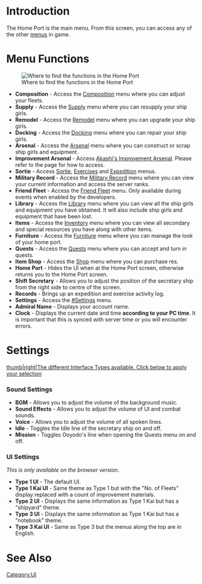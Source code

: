 =Introduction=

The Home Port is the main menu. From this screen, you can access any of the other [[:Category:UI|menus]] in game. 

=Menu Functions=
[[File:Home Screen and Legend.png|thumb|right|Where to find the functions in the Home Port]]
* '''Composition''' - Access the [[Composition]] menu where you can adjust your fleets.
* '''Supply''' - Access the [[Supply_(Menu)|Supply]] menu where you can resupply your ship girls.
* '''Remodel''' - Access the [[Remodel (Menu)|Remodel]] menu where you can upgrade your ship girls.
* '''Docking''' - Access the [[Docking]] menu where you can repair your ship girls.
* '''Arsenal''' - Access the [[Arsenal]] menu where you can construct or scrap ship girls and equipment.
* '''Improvement Arsenal''' - Access [[Akashi's Improvement Arsenal]]. Please refer to the page for how to access.
* '''Sortie''' - Access [[Sortie]], [[Exercises]] and [[Expedition]] menus.
* '''Military Record''' - Access the [[Military Record]] menu where you can view your current information and access the server ranks.
* '''Friend Fleet''' - Access the [[Friend Fleet]] menu. Only available during events when enabled by the developers.
* '''Library''' - Access the [[Library]] menu where you can view all the ship girls and equipment you have obtained. It will also include ship girls and equipment that have been lost.
* '''Items''' - Access the [[Inventory]] menu where you can view all secondary and special resources you have along with other items.
* '''Furniture''' - Access the [[Furniture]] menu where you can manage the look of your home port.
* '''Quests''' - Access the [[Quests]] menu where you can accept and turn in quests.
* '''Item Shop''' - Access the [[Shop]] menu where you can purchase res.
* '''Home Port''' - Hides the UI when at the Home Port screen, otherwise returns you to the Home Port screen.
* '''Shift Secretary''' - Allows you to adjust the position of the secretary ship from the right side to centre of the screen.
* '''Records''' - Brings up an expedition and exercise activity log.
* '''Settings''' - Access the [[#Settings]] menu.
* '''Admiral Name''' - Displays your account name.
* '''Clock''' - Displays the current date and time '''according to your PC time'''. It is important that this is synced with server time or you will encounter errors.

=Settings=
[[file:Interface Settings.png|thumb|right|The different Interface Types available. Click below to apply your selection]]
===Sound Settings===

* '''BGM''' - Allows you to adjust the volume of the background music.
* '''Sound Effects''' - Allows you to adjust the volume of UI and combat sounds.
* '''Voice''' - Allows you to adjust the volume of all spoken lines.
* '''Idle''' - Toggles the Idle line of the secretary ship on and off.
* '''Mission''' - Toggles Ooyodo's line when opening the Quests menu on and off.

===UI Settings===

''This is only available on the browser version''.

* '''Type 1 UI''' - The default UI.
* '''Type 1 Kai UI''' - Same theme as Type 1 but with the "No. of Fleets" display replaced with a count of improvement materials.
* '''Type 2 UI''' - Displays the same information as Type 1 Kai but has a "shipyard" theme.
* '''Type 3 UI''' - Displays the same information as Type 1 Kai but has a "notebook" theme.
* '''Type 3 Kai UI''' - Same as Type 3 but the menus along the top are in English.

=See Also=
{{Mechanics}}
[[Category:UI]]